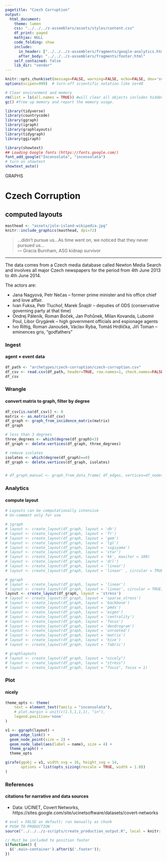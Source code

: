 ```yaml
---
pagetitle: "Czech Corruption"
output:
  html_document:
    theme: lumen
    css: "../../../z-assemblers/assets/styles/content.css"
    df_print: paged
    mathjax: NULL
    code_folding: show
    include:
      in_header: ["../../../z-assemblers/fragments/google-analytics.html", "../../../z-assemblers/fragments/header.html"]
      after_body: "../../../z-assemblers/fragments/footer.html"
    self_contained: false
    lib_dir: "vendor"
---
```


```r

knitr::opts_chunk$set(message=FALSE, warning=FALSE, echo=FALSE, dev='svg')
options(scipen=999)  # turn-off scientific notation like 1e+48

# Clear environment and memory
rm(list = ls(all.names = TRUE)) #will clear all objects includes hidden objects.
gc() #free up memory and report the memory usage.

library(tidyverse)
library(countrycode)
library(ggraph)
library(igraph)
library(graphlayouts)
library(tidygraph)
library(ggiraph)

library(showtext)
## Loading Google fonts (https://fonts.google.com/)
font_add_google("Inconsolata", "inconsolata")
# turn on showtext
showtext_auto()

```

<div class="activity">
GRAPHS
</div>

# Czech Corruption
## computed layouts

```r

masthead <- "assets/jolo-island-wikipedia.jpg"
knitr::include_graphics(masthead, dpi=72)

```

> ...didn't pursue us...As time went on, we noticed that they never pursued us...\
--- Gracia Burnham, ASG kidnap survivor\

***

The data comes from a Czech media database called Newton Media Search and involves all major Czech newspapers for the period from 4th June 2013 to 4th June 2014.

The actors are:

* Jana Nagyová, Petr Nečas – former prime minister and his office chief and love affair.
* Ivan Fuksa, Petr Tluchoř, Marek Šnajdr – deputies of ODS (conservative governing party at that time)
* Ondrej Páleník, Roman Boček, Jan Pohůnek, Milan Kovanda, Lubomír Poul, Libor Grygárek – high government officials and espionage agents
* Ivo Rittig, Roman Janoušek, Václav Ryba, Tomáš Hrdlička, Jiří Toman – eminences gris, "godfathers"


### Ingest
#### agent × event data

```r

df_path <- "archetypes/czech-corruption/czech-corruption.csv"
df_csv <- read.csv(df_path, header=TRUE, row.names=1, check.names=FALSE, na.strings = "")
df_csv

```


### Wrangle
#### convert matrix to graph, filter by degree


```r

df_csv[is.na(df_csv)] <- 0
matrix <- as.matrix(df_csv) 
df_graph <- graph_from_incidence_matrix(matrix)
df_graph

# less than 3 degrees
three_degrees <- which(degree(df_graph)<3)
df_graph <- delete.vertices(df_graph, three_degrees)

# remove isolates
isolates <- which(degree(df_graph)==0)
df_graph <- delete.vertices(df_graph, isolates)


# df_graph_manual <- graph_from_data_frame( df_edges, vertices=df_nodes )


```


### Analytics
#### compute layout


```r

# Layouts can be computationally intensive
# Un-comment only for use

# igraph
# layout <- create_layout(df_graph, layout = 'dh')
# layout <- create_layout(df_graph, layout = 'fr')
# layout <- create_layout(df_graph, layout = 'gem')
# layout <- create_layout(df_graph, layout = 'lgl')
# layout <- create_layout(df_graph, layout = 'sugiyama')
# layout <- create_layout(df_graph, layout = 'star')
# layout <- create_layout(df_graph, layout = 'kk', maxiter = 100)
# layout <- create_layout(df_graph, layout = 'drl')
# layout <- create_layout(df_graph, layout = 'linear')
# layout <- create_layout(df_graph, layout = 'linear' , circular = TRUE)

# ggraph
# layout <- create_layout(df_graph, layout = 'linear')
# layout <- create_layout(df_graph, layout = 'linear', circular = TRUE)
layout <- create_layout(df_graph, layout = 'stress')
# layout <- create_layout(df_graph, layout = 'sparse_stress')
# layout <- create_layout(df_graph, layout = 'backbone')
# layout <- create_layout(df_graph, layout = 'pmds')
# layout <- create_layout(df_graph, layout = 'eigen')
# layout <- create_layout(df_graph, layout = 'centrality')
# layout <- create_layout(df_graph, layout = 'focus')
# layout <- create_layout(df_graph, layout = 'dendrogram')
# layout <- create_layout(df_graph, layout = 'unrooted')
# layout <- create_layout(df_graph, layout = 'matrix')
# layout <- create_layout(df_graph, layout = 'hive')
# layout <- create_layout(df_graph, layout = 'fabric')

# graphlayouts
# layout <- create_layout(df_graph, layout = "nicely")
# layout <- create_layout(df_graph, layout = "stress")
# layout <- create_layout(df_graph, layout = "focus", focus = 1)

```




### Plot
#### nicely


```r

theme_opts <- theme(
    text = element_text(family = "inconsolata"), 
    # plot.margin = unit(c(1.5,1,1,1), "in"),
    legend.position='none'
)

v1 <- ggraph(layout) + 
  geom_edge_link() +
  geom_node_point(size = 2) +
  geom_node_label(aes(label = name), size = 4) +
  theme_graph() +
  theme_opts

girafe(ggobj = v1, width_svg = 16, height_svg = 14,
       options = list(opts_sizing(rescale = TRUE, width = 1.0))
)


```


### References
#### citations for narrative and data sources


* Data: UCINET, Covert Networks, https://sites.google.com/site/ucinetsoftware/datasets/covert-networks


```r

# eval = FALSE as default; run manually as chunk
# PUSH TO PRODUCTION
source("../../../z-scripts/create_production_output.R", local = knitr::knit_global())

```



```js

// Must be included to position footer
$(function() {
  $('.main-container').after($('.footer'));
})

```




